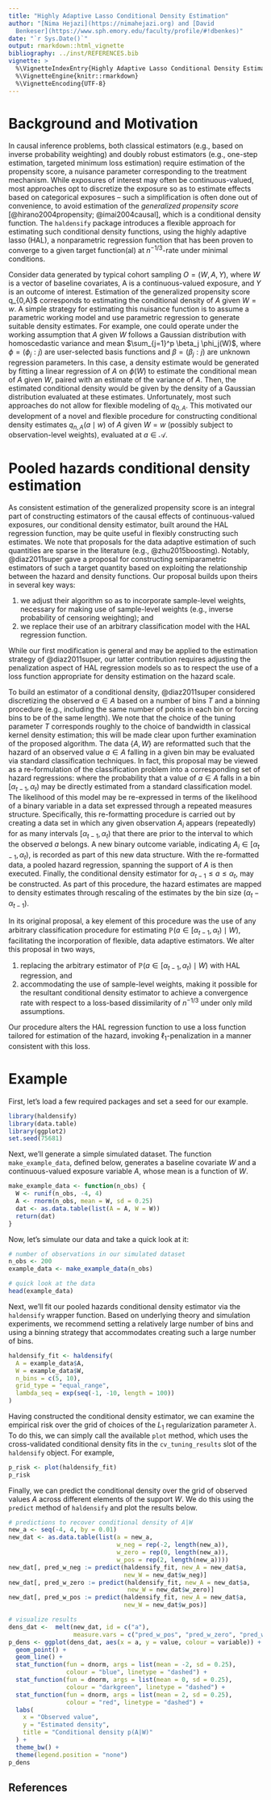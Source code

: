 ```yaml
---
title: "Highly Adaptive Lasso Conditional Density Estimation"
author: "[Nima Hejazi](https://nimahejazi.org) and [David
  Benkeser](https://www.sph.emory.edu/faculty/profile/#!dbenkes)"
date: "`r Sys.Date()`"
output: rmarkdown::html_vignette
bibliography: ../inst/REFERENCES.bib
vignette: >
  %\VignetteIndexEntry{Highly Adaptive Lasso Conditional Density Estimation}
  %\VignetteEngine{knitr::rmarkdown}
  %\VignetteEncoding{UTF-8}
---
```


# Background and Motivation

In causal inference problems, both classical estimators (e.g., based on inverse
probability weighting) and doubly robust estimators (e.g., one-step estimation,
targeted minimum loss estimation) require estimation of the propensity score, a
nuisance parameter corresponding to the treatment mechanism. While exposures of
interest may often be continuous-valued, most approaches opt to discretize the
exposure so as to estimate effects based on categorical exposures -- such a
simplification is often done out of convenience, to avoid estimation of the
_generalized propensity score_ [@hirano2004propensity; @imai2004causal], which
is a conditional density function. The `haldensify` package introduces a
flexible approach for estimating such conditional density functions, using the
highly adaptive lasso (HAL), a nonparametric regression function that has been
proven to converge to a given target function(al) at $n^{-1/3}$-rate under
minimal conditions.

Consider data generated by typical cohort sampling $O = (W, A, Y)$, where $W$ is
a vector of baseline covariates, A is a continuous-valued exposure, and $Y$ is
an outcome of interest. Estimation of the generalized propensity score q_{0,A}$
corresponds to estimating the conditional density of $A$ given $W = w$. A simple
strategy for estimating this nuisance function is to assume a parametric working
model and use parametric regression to generate suitable density estimates. For
example, one could operate under the working assumption that $A$ given $W$
follows a Gaussian distribution with homoscedastic variance and mean
$\sum_{j=1}^p \beta_j \phi_j(W)$, where $\phi = (\phi_j : j)$ are user-selected
basis functions and $\beta = (\beta_j : j)$ are unknown regression parameters.
In this case, a density estimate would be generated by fitting a linear
regression of $A$ on $\phi(W)$ to estimate the conditional mean of $A$ given
$W$, paired with an estimate of the variance of $A$. Then, the estimated
conditional density would be given by the density of a Gaussian distribution
evaluated at these estimates. Unfortunately, most such approaches do not allow
for flexible modeling of $q_{0,A}$. This motivated our development of a novel
and flexible procedure for constructing conditional density estimates $q_{n,A}(a
\mid w)$ of $A$ given $W = w$ (possibly subject to observation-level weights),
evaluated at $a \in \mathcal{A}$.

# Pooled hazards conditional density estimation

As consistent estimation of the generalized propensity score is an integral part
of constructing estimators of the causal effects of continuous-valued exposures,
our conditional density estimator, built around the HAL regression function, may
be quite useful in flexibly constructing such estimates. We note that proposals
for the data adaptive estimation of such quantities are sparse in the literature
(e.g., @zhu2015boosting). Notably, @diaz2011super gave a proposal for
constructing semiparametric estimators of such a target quantity based on
exploiting the relationship between the hazard and density functions. Our
proposal builds upon theirs in several key ways:

1. we adjust their algorithm so as to incorporate sample-level weights,
   necessary for making use of sample-level weights (e.g., inverse probability
   of censoring weighting); and
2. we replace their use of an arbitrary classification model with the HAL
   regression function.

While our first modification is general and may be applied to the estimation
strategy of @diaz2011super, our latter contribution requires adjusting the
penalization aspect of HAL regression models so as to respect the use of a loss
function appropriate for density estimation on the hazard scale.

To build an estimator of a conditional density, @diaz2011super considered
discretizing the observed $a \in A$ based on a number of bins $T$ and a binning
procedure (e.g., including the same number of points in each bin or forcing
bins to be of the same length). We note that the choice of the tuning parameter
$T$ corresponds roughly to the choice of bandwidth in classical kernel density
estimation; this will be made clear upon further examination of the proposed
algorithm. The data $\{A, W\}$ are reformatted such that the hazard of an
observed value $a \in A$ falling in a given bin may be evaluated via standard
classification techniques. In fact, this proposal may be viewed as
a re-formulation of the classification problem into a corresponding set of
hazard regressions:
\begin{align*}
   \mathbb{P} (a \in [\alpha_{t-1}, \alpha_t) \mid W) =& \mathbb{P} (a \in
   [\alpha_{t-1}, \alpha_t) \mid A \geq \alpha_{t-1}, W) \times  \\ &
   \prod_{j = 1}^{t -1} \{1 - \mathbb{P} (a \in [\alpha_{j-1}, \alpha_j)
   \mid A \geq \alpha_{j-1}, W) \},
\end{align*}
where the probability that a value of $a \in A$ falls in a bin $[\alpha_{t-1},
\alpha_t)$ may be directly estimated from a standard classification model. The
likelihood of this model may be re-expressed in terms of the likelihood of
a binary variable in a data set expressed through a repeated measures structure.
Specifically, this re-formatting procedure is carried out by creating a data set
in which any given observation $A_i$ appears (repeatedly) for as many intervals
$[\alpha_{t-1}, \alpha_t)$ that there are prior to the interval to which the
observed $a$ belongs. A new binary outcome variable, indicating $A_i \in
[\alpha_{t-1}, \alpha_t)$, is recorded as part of this new data structure. With
the re-formatted data, a pooled hazard regression, spanning the support of $A$
is then executed. Finally, the conditional density estimator
\begin{equation*}
   q_{n, \alpha}(a \mid W) = \frac{\mathbb{P}(a \in [\alpha_{t-1}, \alpha_t)
      \mid W)}{(\alpha_t - \alpha_{t-1})},
\end{equation*}
for $\alpha_{t-1} \leq a \le \alpha_t$, may be constructed. As part of this
procedure, the hazard estimates are mapped to density estimates through
rescaling of the estimates by the bin size ($\alpha_t - \alpha_{t-1}$).

In its original proposal, a key element of this procedure was the use of any
arbitrary classification procedure for estimating $\mathbb{P}(a \in
[\alpha_{t-1}, \alpha_t) \mid W)$, facilitating the incorporation of flexible,
data adaptive estimators. We alter this proposal in two ways,

1. replacing the arbitrary estimator of $\mathbb{P}(a \in [\alpha_{t-1},
   \alpha_t) \mid W)$ with HAL regression, and
2. accommodating the use of sample-level weights, making it possible for the
   resultant conditional density estimator to achieve a convergence rate with
   respect to a loss-based dissimilarity of $n^{-1/3}$ under only mild
   assumptions.

Our procedure alters the HAL regression function to use a loss function tailored
for estimation of the hazard, invoking $\ell_1$-penalization in a manner
consistent with this loss.

# Example

First, let's load a few required packages and set a seed for our example.

```r
library(haldensify)
library(data.table)
library(ggplot2)
set.seed(75681)
```

Next, we'll generate a simple simulated dataset. The function
`make_example_data`, defined below, generates a baseline covariate $W$ and a
continuous-valued exposure variable $A$, whose mean is a function of $W$.

```r
make_example_data <- function(n_obs) {
  W <- runif(n_obs, -4, 4)
  A <- rnorm(n_obs, mean = W, sd = 0.25)
  dat <- as.data.table(list(A = A, W = W))
  return(dat)
}
```

Now, let's simulate our data and take a quick look at it:

```r
# number of observations in our simulated dataset
n_obs <- 200
example_data <- make_example_data(n_obs)

# quick look at the data
head(example_data)
```

Next, we'll fit our pooled hazards conditional density estimator via the
`haldensify` wrapper function. Based on underlying theory and simulation
experiments, we recommend setting a relatively large number of bins and using a
binning strategy that accommodates creating such a large number of bins.

```r
haldensify_fit <- haldensify(
  A = example_data$A,
  W = example_data$W,
  n_bins = c(5, 10),
  grid_type = "equal_range",
  lambda_seq = exp(seq(-1, -10, length = 100))
)
```

Having constructed the conditional density estimator, we can examine the
empirical risk over the grid of choices of the $L_1$ regularization parameter
$\lambda$. To do this, we can simply call the available `plot` method, which
uses the cross-validated conditional density fits in the `cv_tuning_results`
slot of the `haldensify` object. For example,

```r
p_risk <- plot(haldensify_fit)
p_risk
```

Finally, we can predict the conditional density over the grid of observed values
$A$ across different elements of the support $W$. We do this using the `predict`
method of `haldensify` and plot the results below.

```r
# predictions to recover conditional density of A|W
new_a <- seq(-4, 4, by = 0.01)
new_dat <- as.data.table(list(a = new_a,
                              w_neg = rep(-2, length(new_a)),
                              w_zero = rep(0, length(new_a)),
                              w_pos = rep(2, length(new_a))))
new_dat[, pred_w_neg := predict(haldensify_fit, new_A = new_dat$a,
                                new_W = new_dat$w_neg)]
new_dat[, pred_w_zero := predict(haldensify_fit, new_A = new_dat$a,
                                 new_W = new_dat$w_zero)]
new_dat[, pred_w_pos := predict(haldensify_fit, new_A = new_dat$a,
                                new_W = new_dat$w_pos)]

# visualize results
dens_dat <-  melt(new_dat, id = c("a"),
                  measure.vars = c("pred_w_pos", "pred_w_zero", "pred_w_neg"))
p_dens <- ggplot(dens_dat, aes(x = a, y = value, colour = variable)) +
  geom_point() +
  geom_line() +
  stat_function(fun = dnorm, args = list(mean = -2, sd = 0.25),
                colour = "blue", linetype = "dashed") +
  stat_function(fun = dnorm, args = list(mean = 0, sd = 0.25),
                colour = "darkgreen", linetype = "dashed") +
  stat_function(fun = dnorm, args = list(mean = 2, sd = 0.25),
                colour = "red", linetype = "dashed") +
  labs(
    x = "Observed value",
    y = "Estimated density",
    title = "Conditional density p(A|W)"
  ) +
  theme_bw() +
  theme(legend.position = "none")
p_dens
```

## References


